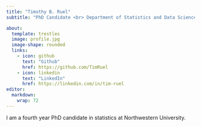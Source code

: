 ```yaml
---
title: "Timothy B. Ruel"
subtitle: "PhD Candidate <br> Department of Statistics and Data Science, <br> Northwestern University"

about: 
  template: trestles
  image: profile.jpg
  image-shape: rounded
  links: 
    - icon: github
      text: "Github"
      href: https://github.com/TimRuel
    - icon: linkedin
      text: "LinkedIn"
      href: https://linkedin.com/in/tim-ruel
editor: 
  markdown: 
    wrap: 72
---
```


I am a fourth year PhD candidate in statistics at Northwestern
University.





